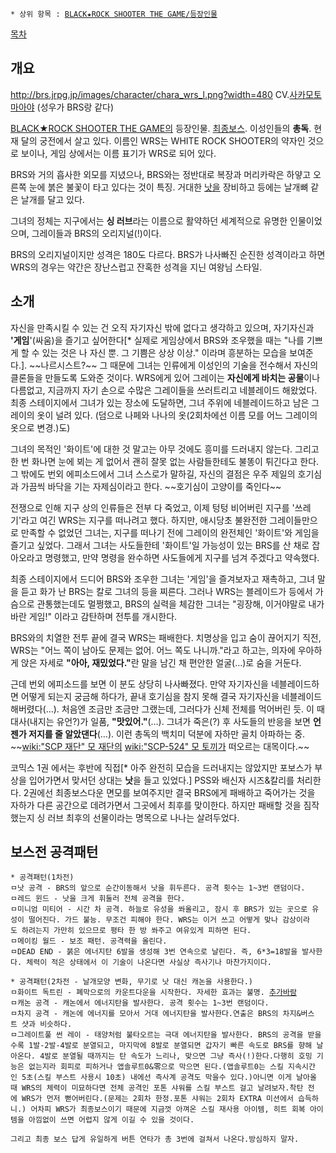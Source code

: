  * 상위 항목 : [[BLACK★ROCK SHOOTER THE GAME/등장인물]]

[[목차]]

== 개요 ==
http://brs.jrpg.jp/images/character/chara_wrs_l.png?width=480
CV.[[사카모토 마아야]] (성우가 BRS랑 같다)

[[BLACK★ROCK SHOOTER THE GAME]]의 등장인물. [[최종보스]]. 이성인들의 '''총독'''. 현재 달의 궁전에서 살고 있다. 이름인 WRS는 WHITE ROCK SHOOTER의 약자인 것으로 보이나, 게임 상에서는 이름 표기가 WRS로 되어 있다.

BRS와 거의 흡사한 외모를 지녔으나, BRS와는 정반대로 복장과 머리카락은 하얗고 오른쪽 눈에 붉은 불꽃이 타고 있다는 것이 특징. 거대한 [[낫]]을 장비하고 등에는 날개뼈 같은 날개를 달고 있다.

그녀의 정체는 지구에서는 '''싱 러브'''라는 이름으로 활약하던 세계적으로 유명한 인물이었으며, 그레이들과 BRS의 오리지널(!)이다.

BRS의 오리지널이지만 성격은 180도 다르다. BRS가 나사빠진 순진한 성격이라고 하면 WRS의 경우는 약간은 장난스럽고 잔혹한 성격을 지닌 여왕님 스타일.

== 소개 ==
자신을 만족시킬 수 있는 건 오직 자기자신 밖에 없다고 생각하고 있으며, 자기자신과 ''''게임''''(싸움)을 즐기고 싶어한다[* 실제로 게임상에서 BRS와 조우했을 때는 "나를 기쁘게 할 수 있는 것은 나 자신 뿐. 그 기쁨은 상상 이상." 이라며 흥분하는 모습을 보여준다.]. ~~나르시스트?~~ 그 때문에 그녀는 인류에게 이성인의 기술을 전수해서 자신의 클론들을 만들도록 도와준 것이다. WRS에게 있어 그레이는 '''자신에게 바치는 공물'''이나 다름없고, 지금까지 자기 손으로 수많은 그레이들을 쓰러트리고 네블레이드 해왔었다. 최종 스테이지에서 그녀가 있는 장소에 도달하면, 그녀 주위에 네블레이드하고 남은 그레이의 옷이 널려 있다. (덤으로 나페와 나나의 옷(2회차에선 이름 모를 어느 그레이의 옷으로 변경.)도)

그녀의 목적인 '화이트'에 대한 것 말고는 아무 것에도 흥미를 드러내지 않는다. 그리고 한 번 화나면 눈에 뵈는 게 없어서 괜히 잘못 없는 사람들한테도 불똥이 튀긴다고 한다. 그 밖에도 번외 에피소드에서 그녀 스스로가 말하길, 자신의 결점은 우주 제일의 호기심과 가끔씩 바닥을 기는 자제심이라고 한다. ~~호기심이 고양이를 죽인다~~

전쟁으로 인해 지구 상의 인류들은 전부 다 죽었고, 이제 텅텅 비어버린 지구를 '쓰레기'라고 여긴 WRS는 지구를 떠나려고 했다. 하지만, 애시당초 불완전한 그레이들만으로 만족할 수 없었던 그녀는, 지구를 떠나기 전에 그레이의 완전체인 '화이트'와 게임을 즐기고 싶었다. 그래서 그녀는 사도들한테 '화이트'일 가능성이 있는 BRS를 산 채로 잡아오라고 명령했고, 만약 명령을 완수하면 사도들에게 지구를 넘겨 주겠다고 약속했다.

최종 스테이지에서 드디어 BRS와 조우한 그녀는 '게임'을 즐겨보자고 재촉하고, 그녀 말을 듣고 화가 난 BRS는 칼로 그녀의 등을 찌른다. 그러나 WRS는 블레이드가 등에서 가슴으로 관통했는데도 멀쩡했고, BRS의 실력을 체감한 그녀는 "굉장해, 이거야말로 내가 바란 게임!" 이라고 감탄하며 전투를 개시한다.

BRS와의 치열한 전투 끝에 결국 WRS는 패배한다. 치명상을 입고 숨이 끊어지기 직전, WRS는 "어느 쪽이 남아도 문제는 없어. 어느 쪽도 나니까."라고 하고는, 의자에 우아하게 앉은 자세로 '''"아아, 재밌었다."'''란 말을 남긴 채 편안한 얼굴(…)로 숨을 거둔다. 

근데 번외 에피소드를 보면 이 분도 상당히 나사빠졌다. 만약 자기자신을 네블레이드하면 어떻게 되는지 궁금해 하다가, 끝내 호기심을 참지 못해 결국 자기자신을 네블레이드해버렸다(…). 처음엔 조금만 조금만 그랬는데, 그러다가 신체 전체를 먹어버린 듯. 이 때 대사(내지는 유언?)가 일품, '''"맛있어."'''(…). 그녀가 죽은(?) 후 사도들의 반응을 보면 '''언젠가 저지를 줄 알았댄다'''(…). 이런 총독의 백치미 덕분에 자하만 골치 아파하는 중. ~~[[wiki:"SCP 재단" 모 재단]]의 [[wiki:"SCP-524" 모 토끼]]가 떠오르는 대목이다.~~

코믹스 1권 에서는 후반에 직접[* 아주 완전히 모습을 드러내지는 않았지만 포보스가 부상을 입어가면서 맞서던 상대는 '''낫'''을 들고 있었다.] PSS와 배신자 시즈&칼리를 처리한다. 2권에선 최종보스다운 면모를 보여주지만 결국 BRS에게 패배하고 죽어가는 것을 자하가 다른 공간으로 데려가면서 그곳에서 최후를 맞이한다. 하지만 패배할 것을 짐작했는지 싱 러브 최후의 선물이라는 명목으로 나나는 살려두었다.

== 보스전 공격패턴 ==
 * 공격패턴(1차전)
 ㅁ낫 공격 - BRS의 앞으로 순간이동해서 낫을 휘두른다. 공격 횟수는 1~3번 랜덤이다.
 ㅁ레드 윈드 - 낫을 크게 휘둘러 전체 공격을 한다.
 ㅁ미니엄 미티어 - 시간 차 공격. 하늘로 유성을 쏴올리고, 잠시 후 BRS가 있는 곳으로 유성이 떨어진다. 가드 불능. 무조건 피해야 한다. WRS는 이거 쓰고 어떻게 맞나 감상이라도 하려는지 가만히 있으므로 평타 한 방 쏴주고 여유있게 피하면 된다. 
 ㅁ메이킹 월드 - 보조 패턴. 공격력을 올린다.
 ㅁDEAD END - 붉은 에너지탄 6발을 생성해 3번 연속으로 날린다. 즉, 6*3=18발을 발사한다. 체력이 적은 상태에서 이 기술이 나온다면 사실상 즉사기나 마찬가지이다.

 * 공격패턴(2차전 - 날개모양 변화, 무기로 낫 대신 캐논을 사용한다.)
 ㅁ화이트 독트린 - 폐막으로의 카운트다운을 시작한다. 자세한 효과는 불명. [[추가바람]]
 ㅁ캐논 공격 - 캐논에서 에너지탄을 발사한다. 공격 횟수는 1~3번 랜덤이다.
 ㅁ차지 공격 - 캐논에 에너지를 모아서 거대 에너지탄을 발사한다.연출은 BRS의 차지&버스트 샷과 비슷하다.
 ㅁ그레이트풀 썬 레이 - 태양처럼 불타오르는 극대 에너지탄을 발사한다. BRS의 공격을 받을수록 1발-2발-4발로 분열되고, 마지막에 8발로 분열되면 갑자기 빠른 속도로 BRS를 향해 날아온다. 4발로 분열될 때까지는 탄 속도가 느리나, 맞으면 그냥 즉사(!)한다.다행히 호밍 기능은 없는지라 회피로 피하거나 앱솔루트0&零으로 막으면 된다.(앱솔루트0는 스킬 지속시간인 5초(스킬 부스트 사용시 10초) 내에선 즉사계 공격도 막을수 있다.)아니면 이게 날아올때 WRS의 체력이 미묘하다면 전체 공격인 포톤 샤워를 스킬 부스트 걸고 날려보자.착탄 전에 WRS가 먼저 뻗어버린다.(문제는 2회차 한정.포톤 샤워는 2회차 EXTRA 미션에서 습득하니.) 어차피 WRS가 최종보스이기 때문에 지금껏 아껴온 스킬 재사용 아이템, 히트 회복 아이템을 아낌없이 쓰면 어렵지 않게 이길 수 있을 것이다.

 그리고 최종 보스 답게 유일하게 버튼 연타가 총 3번에 걸쳐서 나온다.방심하지 말자.

